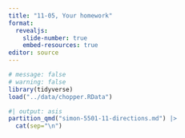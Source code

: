 ```yaml
---
title: "11-05, Your homework"
format: 
  revealjs:
    slide-number: true
    embed-resources: true
editor: source
---
```


```r
# message: false
# warning: false
library(tidyverse)
load("../data/chopper.RData")
```

```r
#| output: asis
partition_qmd("simon-5501-11-directions.md") |>
  cat(sep="\n")
```

